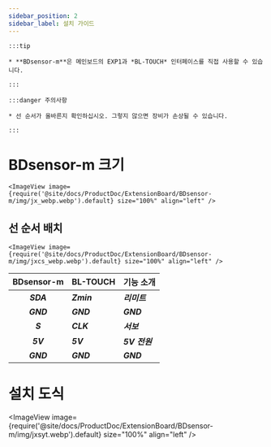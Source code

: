 ```yaml
---
sidebar_position: 2
sidebar_label: 설치 가이드
---
```




    :::tip

    * **BDsensor-m**은 메인보드의 EXP1과 *BL-TOUCH* 인터페이스를 직접 사용할 수 있습니다.

    :::

    :::danger 주의사항

    * 선 순서가 올바른지 확인하십시오. 그렇지 않으면 장비가 손상될 수 있습니다.

    :::

# BDsensor-m 크기


    <ImageView image={require('@site/docs/ProductDoc/ExtensionBoard/BDsensor-m/img/jx_webp.webp').default} size="100%" align="left" />

## 선 순서 배치

    <ImageView image={require('@site/docs/ProductDoc/ExtensionBoard/BDsensor-m/img/jxcs_webp.webp').default} size="100%" align="left" />

|      BDsensor-m    |  BL-TOUCH  |  기능 소개 |
| :---------------: | :--------- |:--------- |
|    ***SDA***    | ***Zmin*** | ***리미트***  |
|    ***GND***    | ***GND***  | ***GND*** |
|    ***S***      | ***CLK***  | ***서보***  |
|    ***5V***     | ***5V***   | ***5V 전원***  |
|    ***GND***    | ***GND***  | ***GND***  |

# 설치 도식

<ImageView image={require('@site/docs/ProductDoc/ExtensionBoard/BDsensor-m/img/jxsyt.webp').default} size="100%" align="left" />
